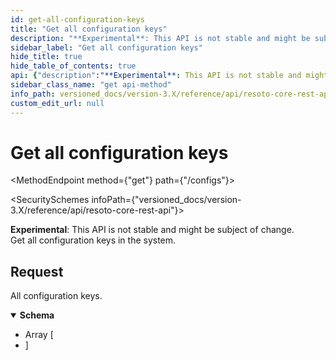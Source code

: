 ```yaml
---
id: get-all-configuration-keys
title: "Get all configuration keys"
description: "**Experimental**: This API is not stable and might be subject of change.<br/>"
sidebar_label: "Get all configuration keys"
hide_title: true
hide_table_of_contents: true
api: {"description":"**Experimental**: This API is not stable and might be subject of change.<br/>\nGet all configuration keys in the system.\n","tags":["config"],"responses":{"200":{"description":"All configuration keys.","content":{"application/json":{"schema":{"type":"array","items":{"type":"string"}}}}}},"method":"get","path":"/configs","servers":[{"url":"https://{host}:{port}","variables":{"host":{"default":"localhost"},"port":{"default":"8900"}}}],"info":{"title":"Resoto Core REST API","version":"V1"},"postman":{"name":"Get all configuration keys","description":{"content":"**Experimental**: This API is not stable and might be subject of change.<br/>\nGet all configuration keys in the system.\n","type":"text/plain"},"url":{"path":["configs"],"host":["{{baseUrl}}"],"query":[],"variable":[]},"header":[{"key":"Accept","value":"application/json"}],"method":"GET"}}
sidebar_class_name: "get api-method"
info_path: versioned_docs/version-3.X/reference/api/resoto-core-rest-api
custom_edit_url: null
---
```



<h1 className={"openapi__heading"}>Get all configuration keys</h1>

<MethodEndpoint method={"get"} path={"/configs"}></MethodEndpoint>

<SecuritySchemes infoPath={"versioned_docs/version-3.X/reference/api/resoto-core-rest-api"}></SecuritySchemes>

**Experimental**: This API is not stable and might be subject of change.<br/> Get all configuration keys in the system.

## Request

<div><div><ApiTabs><TabItem label={"200"} value={"200"}><div>

All configuration keys.

</div><div><MimeTabs className={"openapi-tabs__mime"} schemaType={"response"}><TabItem label={"application/json"} value={"application/json"}><SchemaTabs className={"openapi-tabs__schema"}><TabItem label={"Schema"} value={"Schema"}><details style={{}} className={"openapi-markdown__details response"} data-collapsed={false} open={true}><summary style={{}} className={"openapi-markdown__details-summary-response"}><strong>Schema</strong></summary><div style={{"textAlign":"left","marginLeft":"1rem"}}></div><ul style={{"marginLeft":"1rem"}}><li><div style={{"fontSize":"var(--ifm-code-font-size)","opacity":"0.6","marginLeft":"-.5rem","paddingBottom":".5rem"}}>Array [</div></li><SchemaItem collapsible={false} name={"string"} required={false} schemaName={undefined} qualifierMessage={undefined} schema={{"type":"string"}}></SchemaItem><li><div style={{"fontSize":"var(--ifm-code-font-size)","opacity":"0.6","marginLeft":"-.5rem"}}>]</div></li></ul></details></TabItem><TabItem label={"Example (from schema)"} value={"Example (from schema)"}><ResponseSamples responseExample={"[\n  \"string\"\n]"} language={"json"}></ResponseSamples></TabItem></SchemaTabs></TabItem></MimeTabs></div></TabItem></ApiTabs></div></div>
